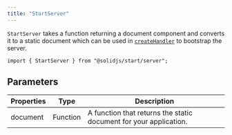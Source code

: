 ```yaml
---
title: "StartServer"
---
```


`StartServer` takes a function returning a document component and converts it to a static document which can be used in [`createHandler`](/solid-start/reference/server/create-handler) to bootstrap the server.

```tsx twoslash
import { StartServer } from "@solidjs/start/server";
```

## Parameters

| Properties | Type     | Description                                                       |
| ---------- | -------- | ----------------------------------------------------------------- |
| document   | Function | A function that returns the static document for your application. |
